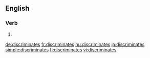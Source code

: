 ==English==

===Verb===
{{head|en|verb form}}

# {{en-third-person singular of|discriminate}}

[[de:discriminates]]
[[fr:discriminates]]
[[hu:discriminates]]
[[ja:discriminates]]
[[simple:discriminates]]
[[fi:discriminates]]
[[vi:discriminates]]